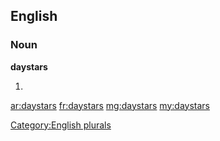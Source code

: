 ==English==

===Noun===
'''daystars'''

# {{plural of|daystar}}

[[Category:English plurals]]

[[ar:daystars]]
[[fr:daystars]]
[[mg:daystars]]
[[my:daystars]]